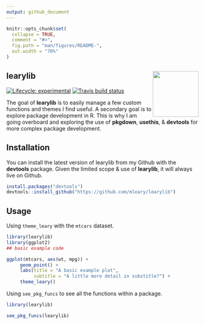 ```yaml
---
output: github_document
---
```


<!-- README.md is generated from README.Rmd. Please edit that file -->

```r
knitr::opts_chunk$set(
  collapse = TRUE,
  comment = "#>",
  fig.path = "man/figures/README-",
  out.width = "70%"
)
```

## learylib <img src="man/figures/logo.png" align="right" alt="" width="120" />

<!-- badges: start -->
[![Lifecycle: experimental](https://img.shields.io/badge/lifecycle-experimental-orange.svg)](https://www.tidyverse.org/lifecycle/#experimental)
[![Travis build status](https://travis-ci.org/mleary/learylib.svg?branch=master)](https://travis-ci.org/mleary/learylib)
<!-- badges: end -->



The goal of **learylib** is to easily manage a few custom functions and themes I find useful.  A secondary goal is to explore package development in R.  This is why I am going overboard and exploring the use of **pkgdown**, **usethis**, & **devtools** for more complex package development.


## Installation

You can install the latest version of learylib from my Github with the **devtools** package.  Given the limited scope & use of **learylib**, it will always live on Github.

``` r
install.packages("devtools")
devtools::install_github("https://github.com/mleary/learylib")

```


## Usage

Using `theme_leary` with the `mtcars` dataset.

``` r
library(learylib)
library(ggplot2)
## basic example code

ggplot(mtcars, aes(wt, mpg)) +
     geom_point() +
     labs(title = "A basic example plot",
          subtitle = "A little more detail in substitle?") +
     theme_leary()
```

Using `see_pkg_funcs` to see all the functions within a package.

``` r
library(learylib)

see_pkg_funcs(learylib)
```
